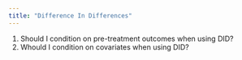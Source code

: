 ```yaml
---
title: "Difference In Differences"
---
```


1. Should I condition on pre-treatment outcomes when using DID?
2. Whould I condition on covariates when using DID?